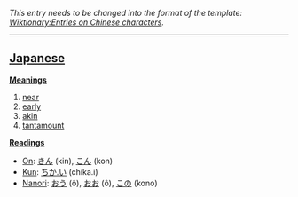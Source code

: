 ''This entry needs to be changed into the format of the template: [[Wiktionary:Entries on Chinese characters]].''
----

== [[Japanese]] ==                                          

'''[[Meaning]]s'''
# [[near]]
# [[early]]
# [[akin]]
# [[tantamount]]

'''[[Reading]]s'''
*[[On]]: [[きん]] (kin), [[こん]] (kon)
*[[Kun]]: [[ちか.い]] (chika.i)
*[[Nanori]]: [[おう]] (ô), [[おお]] (ô), [[この]] (kono)